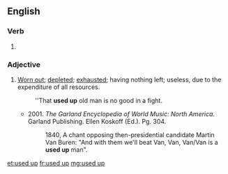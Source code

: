 ==English==

===Verb===
{{head|en|verb form}}

# {{en-past of|use up}}

===Adjective===
{{en-adj}}
# [[worn out|Worn out]]; [[depleted]]; [[exhausted]]; having nothing left; useless, due to the expenditure of all resources.
#: ''That '''used up''' old man is no good in a fight.
#* 2001. ''The Garland Encyclopedia of World Music: North America''. Garland Publishing. Ellen Koskoff (Ed.). Pg. 304.
#*: 1840, A chant opposing then-presidential candidate Martin Van Buren: "And with them we'll beat Van, Van, Van/Van is a '''used up''' man".

[[et:used up]]
[[fr:used up]]
[[mg:used up]]
